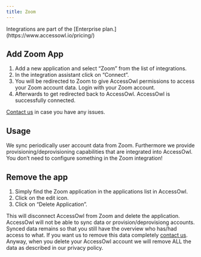 ```yaml
---
title: Zoom
---
```


<Warning>
  Integrations are part of the [Enterprise
  plan.](https://www.accessowl.io/pricing/)
</Warning>

## Add Zoom App

1. Add a new application and select “Zoom” from the list of integrations.
2. In the integration assistant click on “Connect”.
3. You will be redirected to Zoom to give AccessOwl permissions to access your Zoom account data. Login with your Zoom account.
4. Afterwards to get redirected back to AccessOwl. AccessOwl is successfully connected.

[Contact us](https://www.accessowl.io/contact/) in case you have any issues.

## Usage

We sync periodically user account data from Zoom. Furthermore we provide provisioning/deprovisioning capabilities that are integrated into AccessOwl. You don’t need to configure something in the Zoom integration!

## Remove the app

1. Simply find the Zoom application in the applications list in AccessOwl.
2. Click on the edit icon.
3. Click on “Delete Application”.

This will disconnect AccessOwl from Zoom and delete the application. AccessOwl will not be able to sync data or provision/deprovisiong accounts. Synced data remains so that you still have the overview who has/had access to what. If you want us to remove this data completely [contact us](https://www.accessowl.io/contact/). Anyway, when you delete your AccessOwl account we will remove ALL the data as described in our privacy policy.
